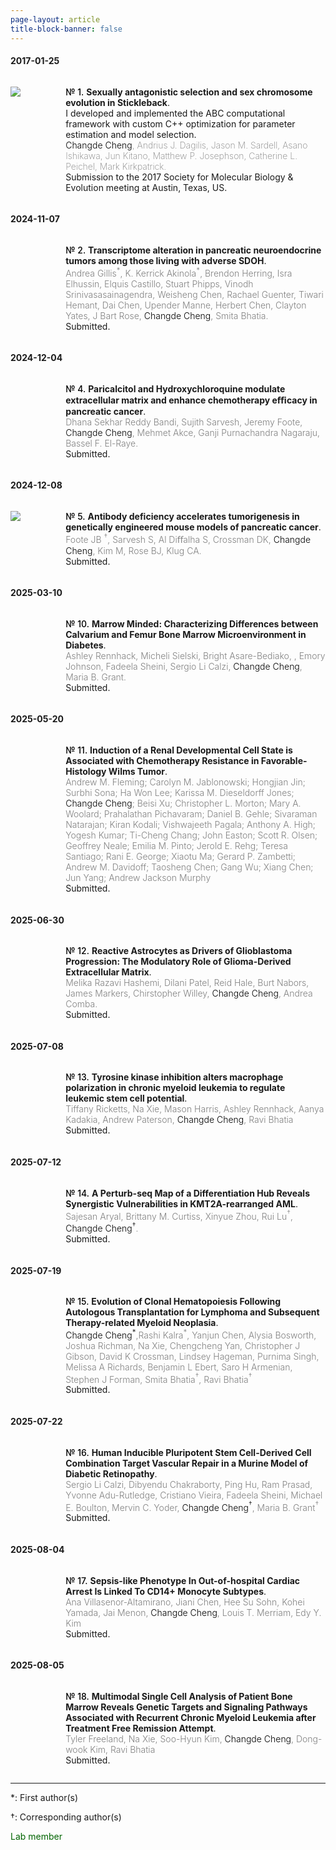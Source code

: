 ```yaml
---
page-layout: article
title-block-banner: false
---
```


<!-- ## Working papers -->


#### 2017-01-25 {#sec-w1}



:::: {.columns}

::: {.column width="8%"}
![](preprints/2017_SMBE/featured.png)
:::

::: {.column width="2%"}
:::

::: {.column width="90%"}
[№ 1.]{style="font-size: 100%; font-weight:500; color:black;"} **Sexually antagonistic selection and sex chromosome evolution in Stickleback**. \
I developed and implemented the ABC computational framework with custom C++ optimization for parameter estimation and model selection. \
[Changde Cheng]{style="font-weight: 300; color:black;"}[,  Andrius J. Dagilis, Jason M. Sardell, Asano Ishikawa, Jun Kitano,  Matthew P. Josephson, Catherine L. Peichel, Mark Kirkpatrick.]{style="font-weight: 200; color:gray;"}\
Submission to the 2017 Society for Molecular Biology & Evolution meeting at Austin, Texas, US. 
:::

::::


#### 2024-11-07 {#sec-w3}




:::: {.columns}

::: {.column width="8%"}
<!-- ![](preprints/2024_gmm/featured.png) -->
:::

::: {.column width="2%"}
:::

::: {.column width="90%"}
[№ 2.]{style="font-size: 100%; font-weight:500; color:black;"} **Transcriptome alteration in pancreatic neuroendocrine tumors among those living with adverse SDOH**. \
[Andrea Gillis$^{\ast}$, K. Kerrick Akinola$^{\ast}$, Brendon Herring, Isra Elhussin, Elquis Castillo, Stuart Phipps, Vinodh Srinivasasainagendra, Weisheng Chen, Rachael Guenter, Tiwari Hemant, Dai Chen, Upender Manne, Herbert Chen, Clayton Yates, J Bart Rose, [Changde Cheng]{style="color:black;"}, Smita Bhatia.]{style="font-weight: 300;color:gray;"}\
Submitted.
:::

::::



#### 2024-12-04 {#sec-w5}


:::: {.columns}

::: {.column width="8%"}
<!-- ![](preprints/2024_gmm/featured.png) -->
:::

::: {.column width="2%"}
:::

::: {.column width="90%"}
[№ 4.]{style="font-size: 100%; font-weight:500; color:black;"} **Paricalcitol and Hydroxychloroquine modulate extracellular matrix and enhance chemotherapy eﬃcacy in pancreatic cancer**. \
[Dhana Sekhar Reddy Bandi, Sujith Sarvesh, Jeremy Foote, [Changde Cheng]{style="color:black;"}, Mehmet Akce, Ganji
Purnachandra Nagaraju, Bassel F. El-Raye.]{style="font-weight: 300;color:gray;"}\
Submitted.
:::

::::



#### 2024-12-08 {#sec-w6}


:::: {.columns}

::: {.column width="8%"}
![](preprints/2024_gmm/featured.png)
:::

::: {.column width="2%"}
:::

::: {.column width="90%"}
[№ 5.]{style="font-size: 100%; font-weight:500; color:black;"} **Antibody deficiency accelerates tumorigenesis in genetically engineered mouse models of pancreatic cancer**. \
[Foote JB $^{\dagger}$, Sarvesh S, Al Diﬀalha S, Crossman DK, [Changde Cheng]{style="color:black;"}, Kim M, Rose BJ, Klug CA.]{style="font-weight: 300;color:gray;"}\
Submitted.
:::

::::


<!-- #### 2025-01-15 {#sec-w8} -->


<!-- :::: {.columns} -->

<!-- ::: {.column width="8%"} -->

<!-- ::: -->

<!-- ::: {.column width="2%"} -->
<!-- ::: -->

<!-- ::: {.column width="90%"} -->
<!-- [№ 7.]{style="font-size: 100%; font-weight:500; color:black;"} **Germline Pathogenic/ Likely Pathogenic Mutations and Subsequent Neoplasms among Childhood Cancer Survivors – A report from the Children’s Oncology Group ALTE03N1 Study**. \ -->
<!-- [Liting Zhou , Purnima Singh , David K. Crossman , Joshua Richman , Mr Patrick J Trainor , [Changde Cheng]{style="color:black;"} , Xuexia Wang , Noha Sharafeldin , Lindsey Hageman , Maryam Sheikh , Melissa Richard , Danielle N. Friedman , Joseph Neglia , Zhaoming Wang , Melissa M Hudson , Saro H Armenian , Douglas Hawkins , Ravi Bhatia , Wendy Landier, Smita Bhatia]{style="font-weight: 300;color:gray;"}\ -->
<!-- Submitted. -->
<!-- ::: -->

<!-- :::: -->



<!-- #### 2025-01-20 {#sec-w9} -->


<!-- :::: {.columns} -->

<!-- ::: {.column width="8%"} -->

<!-- ::: -->

<!-- ::: {.column width="2%"} -->
<!-- ::: -->

<!-- ::: {.column width="90%"} -->
<!-- [№ 8.]{style="font-size: 100%; font-weight:500; color:black;"} **Acute myeloid leukemia microenvironment impairs neutrophil maturation and function through NFκB signaling**. \ -->
<!-- [Paran Goel, Sajesan Aryal, Alana M. Franceski, Valeriya Kuznetsova, Amanda Costa, Francesca Luca, Ashley N. Connelly, Daniel W. Phillips, Caroline C. Ennis, Sourajeet Karfa, Brittany L. Crown, Estelle Carminita, Virginia Camacho, Gracie M. Jack, [Changde Cheng]{style="color:black;"}, Asumi Yokota, Rui Lu , Ravi Bhatia , Pran K. Datta, Kellie R. Machlus, P. Brent Ferrell , Hideyo Hirai and Robert S. Welner]{style="font-weight: 300;color:gray;"}\ -->
<!-- Submitted. -->
<!-- ::: -->

<!-- :::: -->


<!-- #### 2025-02-13 {#sec-w10} -->


<!-- :::: {.columns} -->

<!-- ::: {.column width="8%"} -->

<!-- ::: -->

<!-- ::: {.column width="2%"} -->
<!-- ::: -->

<!-- ::: {.column width="90%"} -->
<!-- [№ 9.]{style="font-size: 100%; font-weight:500; color:black;"} **Clonal hematopoiesis and subsequent venous thromboembolism among survivors of autologous transplantation for lymphoma**. \ -->
<!-- [Radhika Gangaraju; Yanjun Chen; Lindsey Hageman; Alysia Bosworth; Elizabeth Ross; Liton Francisco; Purnima Singh; Melissa Richard; Chengcheng Yan; Rashi Kalra; [Changde Cheng]{style="color:black;"}; Saro Armenian; Stephen Forman; Ravi Bhatia; Smita Bhatia.]{style="font-weight: 300;color:gray;"}\ -->
<!-- Submitted. -->
<!-- ::: -->

<!-- :::: -->


#### 2025-03-10 {#sec-w10}


:::: {.columns}

::: {.column width="8%"}

:::

::: {.column width="2%"}
:::

::: {.column width="90%"}
[№ 10.]{style="font-size: 100%; font-weight:500; color:black;"} **Marrow Minded: Characterizing Differences between Calvarium and Femur Bone Marrow Microenvironment in Diabetes**. \
[Ashley Rennhack, Micheli Sielski, Bright Asare-Bediako, , Emory Johnson, Fadeela Sheini, Sergio Li Calzi, [Changde Cheng]{style="color:black;"}, Maria B. Grant.]{style="font-weight: 300;color:gray;"}\
Submitted.
:::

::::



#### 2025-05-20 {#sec-w11}


:::: {.columns}

::: {.column width="8%"}

:::

::: {.column width="2%"}
:::

::: {.column width="90%"}
[№ 11.]{style="font-size: 100%; font-weight:500; color:black;"} **Induction of a Renal Developmental Cell State is Associated with Chemotherapy Resistance in Favorable-Histology Wilms Tumor**. \
[Andrew M. Fleming; Carolyn M. Jablonowski; Hongjian Jin; Surbhi Sona; Ha Won Lee; Karissa M. Dieseldorff Jones; [Changde Cheng]{style="color:black;"}; Beisi Xu; Christopher L. Morton; Mary A. Woolard; Prahalathan Pichavaram; Daniel B. Gehle; Sivaraman Natarajan; Kiran Kodali; Vishwajeeth Pagala; Anthony A. High; Yogesh Kumar; Ti-Cheng Chang; John Easton; Scott R. Olsen; Geoffrey Neale; Emilia M. Pinto; Jerold E. Rehg; Teresa Santiago; Rani E. George; Xiaotu Ma; Gerard P. Zambetti; Andrew M. Davidoff; Taosheng Chen; Gang Wu; Xiang Chen; Jun Yang; Andrew Jackson Murphy]{style="font-weight: 300;color:gray;"}\
Submitted.
:::

::::

#### 2025-06-30 {#sec-w12}


:::: {.columns}

::: {.column width="8%"}

:::

::: {.column width="2%"}
:::

::: {.column width="90%"}
[№ 12.]{style="font-size: 100%; font-weight:500; color:black;"} **Reactive Astrocytes as Drivers of Glioblastoma Progression: The Modulatory Role of Glioma-Derived Extracellular Matrix**. \
[Melika Razavi Hashemi, Dilani Patel, Reid Hale, Burt Nabors, James Markers, Chirstopher Willey,  [Changde Cheng]{style="color:black;"}, Andrea Comba.]{style="font-weight: 300;color:gray;"}\
Submitted.
:::

::::

#### 2025-07-08 {#sec-w13}


:::: {.columns}

::: {.column width="8%"}

:::

::: {.column width="2%"}
:::

::: {.column width="90%"}
[№ 13.]{style="font-size: 100%; font-weight:500; color:black;"} **Tyrosine kinase inhibition alters macrophage polarization in chronic myeloid leukemia to regulate leukemic stem cell potential**. \
[ Tiffany Ricketts, Na Xie, Mason Harris, Ashley Rennhack, Aanya Kadakia, Andrew Paterson, [Changde Cheng]{style="color:black;"}, Ravi Bhatia]{style="font-weight: 300;color:gray;"}\
Submitted.
:::

::::

#### 2025-07-12 {#sec-w14}


:::: {.columns}

::: {.column width="8%"}

:::

::: {.column width="2%"}
:::

::: {.column width="90%"}
[№ 14.]{style="font-size: 100%; font-weight:500; color:black;"} **A Perturb-seq Map of a Differentiation Hub Reveals Synergistic Vulnerabilities in KMT2A-rearranged AML**. \
[Sajesan Aryal, Brittany M. Curtiss, Xinyue Zhou, Rui Lu$^{\dagger}$, [Changde Cheng$^{\dagger}$]{style="color:black;"}.]{style="font-weight: 300;color:gray;"}\
Submitted.
:::

::::

#### 2025-07-19 {#sec-w15}


:::: {.columns}

::: {.column width="8%"}

:::

::: {.column width="2%"}
:::

::: {.column width="90%"}
[№ 15.]{style="font-size: 100%; font-weight:500; color:black;"} **Evolution of Clonal Hematopoiesis Following Autologous Transplantation for Lymphoma and Subsequent Therapy-related Myeloid Neoplasia**. \
[ [Changde Cheng$^{\ast}$]{style="color:black;"},Rashi Kalra$^{\ast}$, Yanjun Chen, Alysia Bosworth, Joshua Richman, Na Xie, Chengcheng Yan, Christopher J Gibson, David K Crossman, Lindsey Hageman, Purnima Singh, Melissa A Richards, Benjamin L Ebert, Saro H Armenian, Stephen J Forman, Smita Bhatia$^{\dagger}$, Ravi Bhatia$^{\dagger}$]{style="font-weight: 300;color:gray;"}\
Submitted.
:::

::::

#### 2025-07-22 {#sec-w16}


:::: {.columns}

::: {.column width="8%"}

:::

::: {.column width="2%"}
:::

::: {.column width="90%"}
[№ 16.]{style="font-size: 100%; font-weight:500; color:black;"} **Human Inducible Pluripotent Stem Cell-Derived Cell Combination Target Vascular Repair in a Murine Model of Diabetic Retinopathy**. \
[ Sergio Li Calzi, Dibyendu Chakraborty, Ping Hu, Ram Prasad, Yvonne Adu-Rutledge, Cristiano Vieira, Fadeela Sheini, Michael E. Boulton, Mervin C. Yoder, [Changde Cheng$^{\dagger}$]{style="color:black;"}, Maria B. Grant$^{\dagger}$]{style="font-weight: 300;color:gray;"}\
Submitted.
:::

::::



#### 2025-08-04 {#sec-w17}


:::: {.columns}

::: {.column width="8%"}

:::

::: {.column width="2%"}
:::

::: {.column width="90%"}
[№ 17.]{style="font-size: 100%; font-weight:500; color:black;"} **Sepsis-like Phenotype In Out-of-hospital Cardiac Arrest Is Linked To CD14+ Monocyte Subtypes**. \
[ Ana Villasenor-Altamirano, Jiani Chen, Hee Su Sohn, Kohei Yamada, Jai Menon, [Changde Cheng]{style="color:black;"},  Louis T. Merriam, Edy Y. Kim]{style="font-weight: 300;color:gray;"}\
Submitted.
:::

::::



#### 2025-08-05 {#sec-w18}


:::: {.columns}

::: {.column width="8%"}

:::

::: {.column width="2%"}
:::

::: {.column width="90%"}
[№ 18.]{style="font-size: 100%; font-weight:500; color:black;"} **Multimodal Single Cell Analysis of Patient Bone Marrow Reveals Genetic Targets and Signaling Pathways Associated with Recurrent Chronic Myeloid Leukemia after Treatment Free Remission Attempt**. \
[ Tyler Freeland, Na Xie, Soo-Hyun Kim, [Changde Cheng]{style="color:black;"}, Dong-wook Kim, Ravi Bhatia]{style="font-weight: 300;color:gray;"}\
Submitted.
:::

::::

---

${\ast}$: 
First author(s)

${\dagger}$: 
Corresponding author(s)

[Lab member]{style="color:darkgreen;"}

